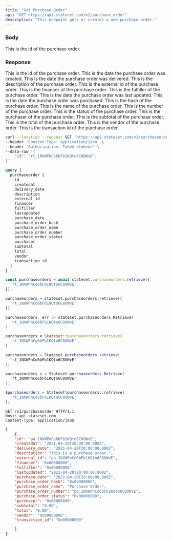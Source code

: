 ```yaml
---
title: "Get Purchase Order"
api: "GET https://api.stateset.com/v1/purchase_order"
description: "This endpoint gets or creates a new purchase order."
---
```


### Body

<ParamField body="id" type="string">
  This is the id of the purchase order.
</ParamField>

### Response

<ResponseField name="id" type="string">
  This is the id of the purchase order.
</ResponseField>

<ResponseField name="createdat" type="string">
  This is the date the purchase order was created.
</ResponseField>

<ResponseField name="delivery_date" type="string">
  This is the date the purchase order was delivered.
</ResponseField>

<ResponseField name="description" type="string">
  This is the description of the purchase order.
</ResponseField>

<ResponseField name="external_id" type="string">
  This is the external id of the purchase order.
</ResponseField>

<ResponseField name="financer" type="string">
  This is the financer of the purchase order.
</ResponseField>

<ResponseField name="fulfiller" type="string">
  This is the fulfiller of the purchase order.
</ResponseField>

<ResponseField name="lastupdated" type="string">
  This is the date the purchase order was last updated.
</ResponseField>

<ResponseField name="purchase_date" type="string">
  This is the date the purchase order was purchased.
</ResponseField>

<ResponseField name="purchase_order_hash" type="string">
  This is the hash of the purchase order.
</ResponseField>

<ResponseField name="purchase_order_name" type="string">
  This is the name of the purchase order.
</ResponseField>

<ResponseField name="purchase_order_number" type="string">
  This is the number of the purchase order.
</ResponseField>

<ResponseField name="purchase_order_status" type="string">
  This is the status of the purchase order.
</ResponseField>

<ResponseField name="purchaser" type="string">
  This is the purchaser of the purchase order.
</ResponseField>

<ResponseField name="subtotal" type="string">
  This is the subtotal of the purchase order.
</ResponseField>

<ResponseField name="total" type="string">
  This is the total of the purchase order.
</ResponseField>

<ResponseField name="vendor" type="string">
  This is the vendor of the purchase order.
</ResponseField>

<ResponseField name="transaction_id" type="string">
  This is the transaction id of the purchase order.
</ResponseField>

<RequestExample>

```bash cURL
curl --location --request GET 'https://api.stateset.com/v1/purchaseorder' \
--header 'Content-Type: application/json' \
--header 'Authorization: Token <token>' \
--data-raw '{
    "id": "rt_1NXWPnCo6bFb1KQto6C8OWvE",
}'
```

```graphQL GraphQL
query {
  purchaseorder {
    id
    createdat
    delivery_date
    description
    external_id
    financer
    fulfiller
    lastupdated
    purchase_date
    purchase_order_hash
    purchase_order_name
    purchase_order_number
    purchase_order_status
    purchaser
    subtotal
    total
    vendor
    transaction_id
  }
}
```

```js Node.js
const purchaseorders = await stateset.purchaseorders.retrieve({
  'rt_1NXWPnCo6bFb1KQto6C8OWvE'
});
```
```py Python
purchaseorders = stateset.purchaseorders.retrieve({
  'rt_1NXWPnCo6bFb1KQto6C8OWvE'
})
```
```go Golang 
purchaseorders, err := stateset.purchaseorders.Retrieve(
  'rt_1NXWPnCo6bFb1KQto6C8OWvE'
)
```
```ruby Ruby
purchaseorders = Stateset::purchaseorders.retrieve(
  'rt_1NXWPnCo6bFb1KQto6C8OWvE'
)
```
```java Java
purchaseorders = Stateset.purchaseorders.retrieve(
  'rt_1NXWPnCo6bFb1KQto6C8OWvE'
);
```
```csharp C#
purchaseorders s = Stateset.purchaseorders.Retrieve(
  'rt_1NXWPnCo6bFb1KQto6C8OWvE'
);
```
```php PHP
$purchaseorders = Stateset\purchaseorders::retrieve(
  'rt_1NXWPnCo6bFb1KQto6C8OWvE'
);
```

```http HTTP
GET /v1/purchaseorder HTTP/1.1
Host: api.stateset.com
Content-Type: application/json
```

</RequestExample>

<ResponseExample>

```json Response
{
    {
    "id": "po_1NXWPnCo6bFb1KQto6C8OWvE",
    "createdat": "2021-04-20T20:00:00.000Z",
    "delivery_date": "2021-04-20T20:00:00.000Z",
    "description": "This is a purchase order.",
    "external_id": "po_1NXWPnCo6bFb1KQto6C8OWvE",
    "financer": "0x00000000",
    "fulfiller": "0x00000000",
    "lastupdated": "2021-04-20T20:00:00.000Z",
    "purchase_date": "2021-04-20T20:00:00.000Z",
    "purchase_order_hash": "0x00000000",
    "purchase_order_name": "Purchase Order",
    "purchase_order_number": "po_1NXWPnCo6bFb1KQto6C8OWvE",
    "purchase_order_status": "0x00000000",
    "purchaser": "0x00000000",
    "subtotal": "0.00",
    "total": "0.00",
    "vendor": "0x00000000",
    "transaction_id": "0x00000000"

    }
}   
```

</ResponseExample>